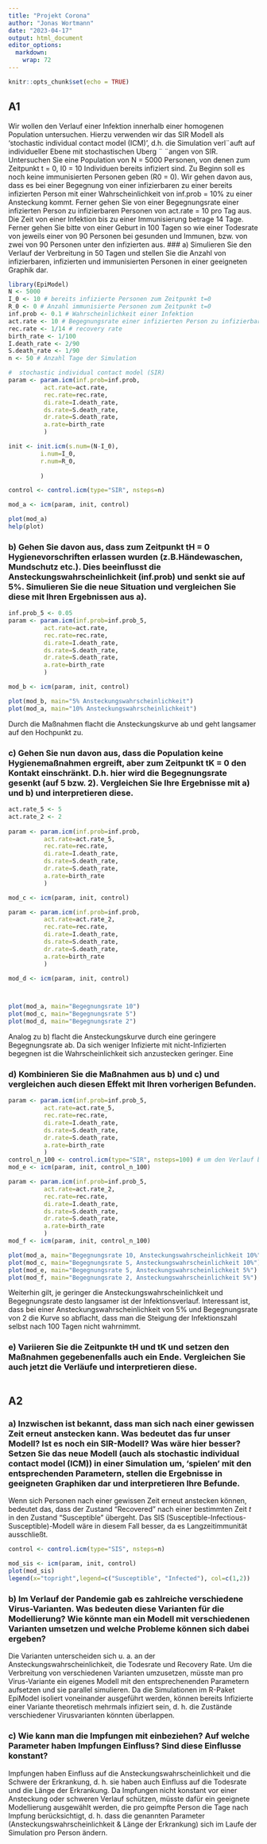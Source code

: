 ```yaml
---
title: "Projekt Corona"
author: "Jonas Wortmann"
date: "2023-04-17"
output: html_document
editor_options: 
  markdown: 
    wrap: 72
---
```


```r
knitr::opts_chunk$set(echo = TRUE)
```

## A1

Wir wollen den Verlauf einer Infektion innerhalb einer homogenen
Population untersuchen. Hierzu verwenden wir das SIR Modell als
'stochastic individual contact model (ICM)', d.h. die Simulation
verl¨auft auf individueller Ebene mit stochastischen Uberg ¨ ¨angen von
SIR. Untersuchen Sie eine Population von N = 5000 Personen, von denen
zum Zeitpunkt t = 0, I0 = 10 Individuen bereits infiziert sind. Zu
Beginn soll es noch keine immunisierten Personen geben (R0 = 0). Wir
gehen davon aus, dass es bei einer Begegnung von einer infizierbaren zu
einer bereits infizierten Person mit einer Wahrscheinlichkeit von
inf.prob = 10% zu einer Ansteckung kommt. Ferner gehen Sie von einer
Begegnungsrate einer infizierten Person zu infizierbaren Personen von
act.rate = 10 pro Tag aus. Die Zeit von einer Infektion bis zu einer
Immunisierung betrage 14 Tage. Ferner gehen Sie bitte von einer Geburt
in 100 Tagen so wie einer Todesrate von jeweils einer von 90 Personen
bei gesunden und Immunen, bzw. von zwei von 90 Personen unter den
infizierten aus. \### a) Simulieren Sie den Verlauf der Verbreitung in
50 Tagen und stellen Sie die Anzahl von infizierbaren, infizierten und
immunisierten Personen in einer geeigneten Graphik dar.

```r
library(EpiModel)
N <- 5000
I_0 <- 10 # bereits infizierte Personen zum Zeitpunkt t=0
R_0 <- 0 # Anzahl immunisierte Personen zum Zeitpunkt t=0
inf.prob <- 0.1 # Wahrscheinlichkeit einer Infektion
act.rate <- 10 # Begegnungsrate einer infizierten Person zu infizierbaren Person
rec.rate <- 1/14 # recovery rate
birth_rate <- 1/100
I.death_rate <- 2/90
S.death_rate <- 1/90
n <- 50 # Anzahl Tage der Simulation

#  stochastic individual contact model (SIR)
param <- param.icm(inf.prob=inf.prob,
          act.rate=act.rate,
          rec.rate=rec.rate,
          di.rate=I.death_rate,
          ds.rate=S.death_rate,
          dr.rate=S.death_rate,
          a.rate=birth_rate
          )

init <- init.icm(s.num=(N-I_0),
         i.num=I_0,
         r.num=R_0,
        
         )

control <- control.icm(type="SIR", nsteps=n)

mod_a <- icm(param, init, control)

plot(mod_a)
help(plot)
```

### b) Gehen Sie davon aus, dass zum Zeitpunkt tH = 0 Hygienevorschriften erlassen wurden (z.B.Händewaschen, Mundschutz etc.). Dies beeinflusst die Ansteckungswahrscheinlichkeit (inf.prob) und senkt sie auf 5%. Simulieren Sie die neue Situation und vergleichen Sie diese mit Ihren Ergebnissen aus a).

```r
inf.prob_5 <- 0.05
param <- param.icm(inf.prob=inf.prob_5,
          act.rate=act.rate,
          rec.rate=rec.rate,
          di.rate=I.death_rate,
          ds.rate=S.death_rate,
          dr.rate=S.death_rate,
          a.rate=birth_rate
          )

mod_b <- icm(param, init, control)

plot(mod_b, main="5% Ansteckungswahrscheinlichkeit")
plot(mod_a, main="10% Ansteckungswahrscheinlichkeit")
```

Durch die Maßnahmen flacht die Ansteckungskurve ab und geht langsamer
auf den Hochpunkt zu.

### c) Gehen Sie nun davon aus, dass die Population keine Hygienemaßnahmen ergreift, aber zum Zeitpunkt tK = 0 den Kontakt einschränkt. D.h. hier wird die Begegnungsrate gesenkt (auf 5 bzw. 2). Vergleichen Sie Ihre Ergebnisse mit a) und b) und interpretieren diese.

```r
act.rate_5 <- 5
act.rate_2 <- 2
  
param <- param.icm(inf.prob=inf.prob,
          act.rate=act.rate_5,
          rec.rate=rec.rate,
          di.rate=I.death_rate,
          ds.rate=S.death_rate,
          dr.rate=S.death_rate,
          a.rate=birth_rate
          )

mod_c <- icm(param, init, control)

param <- param.icm(inf.prob=inf.prob,
          act.rate=act.rate_2,
          rec.rate=rec.rate,
          di.rate=I.death_rate,
          ds.rate=S.death_rate,
          dr.rate=S.death_rate,
          a.rate=birth_rate
          )

mod_d <- icm(param, init, control)



plot(mod_a, main="Begegnungsrate 10")
plot(mod_c, main="Begegnungsrate 5")
plot(mod_d, main="Begegnungsrate 2")
```

Analog zu b) flacht die Ansteckungskurve durch eine geringere
Begegnungsrate ab. Da sich weniger Infizierte mit nicht-Infizierten
begegnen ist die Wahrscheinlichkeit sich anzustecken geringer. Eine

### d) Kombinieren Sie die Maßnahmen aus b) und c) und vergleichen auch diesen Effekt mit Ihren vorherigen Befunden.

```r
param <- param.icm(inf.prob=inf.prob_5,
          act.rate=act.rate_5,
          rec.rate=rec.rate,
          di.rate=I.death_rate,
          ds.rate=S.death_rate,
          dr.rate=S.death_rate,
          a.rate=birth_rate
          )
control_n_100 <- control.icm(type="SIR", nsteps=100) # um den Verlauf besser vergleichen zu können unter den zwei neuen Modellen wird jetzt auf 100 Tage simuliert
mod_e <- icm(param, init, control_n_100)

param <- param.icm(inf.prob=inf.prob_5,
          act.rate=act.rate_2,
          rec.rate=rec.rate,
          di.rate=I.death_rate,
          ds.rate=S.death_rate,
          dr.rate=S.death_rate,
          a.rate=birth_rate
          )
mod_f <- icm(param, init, control_n_100)

plot(mod_a, main="Begegnungsrate 10, Ansteckungswahrscheinlichkeit 10%")
plot(mod_c, main="Begegnungsrate 5, Ansteckungswahrscheinlichkeit 10%")
plot(mod_e, main="Begegnungsrate 5, Ansteckungswahrscheinlichkeit 5%")
plot(mod_f, main="Begegnungsrate 2, Ansteckungswahrscheinlichkeit 5%")

```

Weiterhin gilt, je geringer die Ansteckungswahrscheinlichkeit und
Begegnungsrate desto langsamer ist der Infektionsverlauf. Interessant
ist, dass bei einer Ansteckungswahrscheinlichkeit von 5% und
Begegnungsrate von 2 die Kurve so abflacht, dass man die Steigung der
Infektionszahl selbst nach 100 Tagen nicht wahrnimmt.

### e) Variieren Sie die Zeitpunkte tH und tK und setzen den Maßnahmen gegebenenfalls auch ein Ende. Vergleichen Sie auch jetzt die Verläufe und interpretieren diese.

```r

```

## A2

### a) Inzwischen ist bekannt, dass man sich nach einer gewissen Zeit erneut anstecken kann. Was bedeutet das fur unser Modell? Ist es noch ein SIR-Modell? Was wäre hier besser? Setzen Sie das neue Modell (auch als stochastic individual contact model (ICM)) in einer Simulation um, 'spielen' mit den entsprechenden Parametern, stellen die Ergebnisse in geeigneten Graphiken dar und interpretieren Ihre Befunde.

Wenn sich Personen nach einer gewissen Zeit erneut anstecken können,
bedeutet das, dass der Zustand "Recovered" nach einer bestimmten Zeit
*t* in den Zustand "Susceptible" übergeht. Das SIS
(Susceptible-Infectious-Susceptible)-Modell wäre in diesem Fall besser,
da es Langzeitimmunität ausschließt.

```r
control <- control.icm(type="SIS", nsteps=n)

mod_sis <- icm(param, init, control)
plot(mod_sis)
legend(x="topright",legend=c("Susceptible", "Infected"), col=c(1,2))
```

### b) Im Verlauf der Pandemie gab es zahlreiche verschiedene Virus-Varianten. Was bedeuten diese Varianten für die Modellierung? Wie könnte man ein Modell mit verschiedenen Varianten umsetzen und welche Probleme können sich dabei ergeben?

Die Varianten unterscheiden sich u. a. an der
Ansteckungswahrscheinlichkeit, die Todesrate und Recovery Rate. Um die
Verbreitung von verschiedenen Varianten umzusetzen, müsste man pro
Virus-Variante ein eigenes Modell mit den entsprechenenden Parametern
aufsetzen und sie parallel simulieren. Da die Simulationen im R-Paket
EpiModel isoliert voneinander ausgeführt werden, können bereits
Infizierte einer Variante theoretisch mehrmals infiziert sein, d. h. die
Zustände verschiedener Virusvarianten könnten überlappen.

### c) Wie kann man die Impfungen mit einbeziehen? Auf welche Parameter haben Impfungen Einfluss? Sind diese Einflusse konstant?

Impfungen haben Einfluss auf die Ansteckungswahrscheinlichkeit und die
Schwere der Erkrankung, d. h. sie haben auch Einfluss auf die Todesrate
und die Länge der Erkrankung. Da Impfungen nicht konstant vor einer
Ansteckung oder schweren Verlauf schützen, müsste dafür ein geeignete
Modellierung ausgewählt werden, die pro geimpfte Person die Tage nach
Impfung berücksichtigt, d. h. dass die genannten Parameter
(Ansteckungswahrscheinlichkeit & Länge der Erkrankung) sich im Laufe der
Simulation pro Person ändern.
